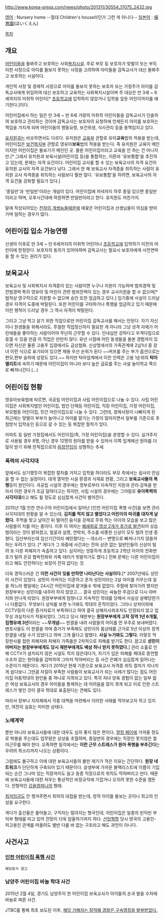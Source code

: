 http://www.korea-press.com/news/photo/201311/30554_17075_2432.jpg

[[영어]] : Nursery home --절대 Children's house라던가 그런 게 아니다--
[[일본어]] : [[보육원|保育園]](ほいくえん)

[[목차]]
== 개요 == 
[[어린이]]들을 돌봐주고 보호하는 사회[[복지시설]]. 주로 부모 등 보호자가 맞벌이 또는 부득이한 사정으로 아이를 돌보지 못하는 사정을 고려하여 아이들을 감독교사가 대신 돌봐주고 보호하는 시설이다.

개인적 사정 및 경제적 사정으로 아이를 돌보지 못하는 보호자 또는 가정주가 아이를 감독교사에게 위임하여 대신 보호하고 교육하는 사회복지시설이며 주 대상은 만 3세 ~ 6세까지의 미취학 어린이[* [[초등학교]]에 입학하지 않았거나 입학을 앞둔 어린이까지를 얘기한다.]이다. 

어린이집에서 하는 일은 만 3세 ~ 만 6세 가량의 미취학 어린이들을 감독교사가 인솔하여 보호하고 관리하는 것이며 감독교사는 보호자의 요청하에 언제든지 아이를 보호하는 책임을 가지게 되며 어린이들의 행동요령, 보건위생, 식사관리 등을 총책임지고 있다.

[[유치원]]과는 비슷하면서도 다르다. 유치원은 [[교육부]] 관할로 유아'''교육'''법의 적용을 받는데, 어린이집은 [[보건복지부]] 관할로 영유아'''보육'''법의 적용을 받는다. 즉 유치원은 교육이 메인이지만 어린이집은 돌보기가 메인인 곳. 물론 어린이집이라고 교육을 안 하는 건 아니지만.[* 그래서 유치원과 보육시설(어린이집 등)을 통합하는, 이른바 '유보통합'을 추진하고 있는데, 문제는 자격 요건이다. 어린이집 교사를 할 수 있는 보육교사의 자격 요건이 유치원 교사의 자격 요건보다 낮다. 그래서 한 해 보육교사 자격증을 취득하는 사람이 유치원 교사 자격증을 취득하는 사람보다 훨씬 많다. '유보통합'을 하려면, 보육교사의 자격 요건을 강화할 필요가 있다.]

'종일반'과 '반일반'이라는 개념이 있다. 어린이집에 저녁까지 하루 종일 있으면 종일반이라고 하며, 오후시간대에 하원하면 반일반이라고 한다. 유치원도 마찬가지.

밑에 작성되어있는 [[천하의 개쌍놈들]]때문에 애꿎은 어린이집과 선생님들이 의심을 받아가며 일하는 경우가 많다.

== 어린이집 입소 가능연령 == 
신생아 이후로 만 3세 ~ 만 6세까지의 미취학 어린이나 [[초등학교]]에 입학하기 이전의 어린이에 한정한다. 보호자의 동의가 있어야하며 감독교사는 필요시 보호자에게 사전연락을 할 수 있는 권리가 있다. 

== 보육교사 == 
보육교사 및 사회복지사 자격증이 있는 사람이면 누구나 지원이 가능하며 범죄경력 및 전범경력 특히 영유아 및 어린이 관련 범죄전력이 있는 경우 교사지원을 할 수 없으며[* 법적상 영구적으로 지원할 수 없으며 승인 또한 엄금하고 있다.] 임기중에 사실이 드러날 경우 자격이 도중에 박탈된다. 또한 어린이를 구타하거나 폭행을 엄금하고 있기 때문에 이런 행적이 드러날 경우 그 역시 자격이 박탈된다.

그리고 그냥 먹고 살기 위한 직업으로만 어린이집 감독교사를 해서는 안된다. 자기 자신이나 원생들을 위해서라도. 투철한 직업정신까지 필요한 게 아니라 그냥 성격 자체가 어린애들을 좋아하는 사람이어야 무난히 근무할 수 있다. 인내심만 강하다고 우격다짐으로 뭉갤 수 있을 만큼 이 직업은 만만치 않다. 유년 시절에 어린 동생들을 돌본 경험까지 있으면 자신은 물론 고용주 입장에서도 금상첨화. 신상명세서의 가족관계에 2남1녀 중 장녀 이런 식으로 표기되어 있으면 채용 우선 순위가 된다 ~~버프를 주는 부가 옵션으로는 편모,편부 슬하에 성장도 있다.~~ 하지만 탁아업계에서 이런 인력은 고용 1순위의 '''탁아 엘리트'''에 속하기 때문에 어린이집이 아니라 보다 높은 급료를 주는 사설 놀이학교 쪽으로 빠져나간다.(...)

== 어린이집 현황 == 
영유아보육법에 따르면, 국공립 어린이집과 사립 어린이집으로 나눌 수 있다. 사립 어린이집은 사회복지법인 어린이집, 법인·단체등 어린이집, 직장 어린이집, 가정 어린이집, 부모협동 어린이집, 민간 어린이집으로 나눌 수 있다. 그런데, 경제사정이 나빠지게 된 최근에는 맞벌이 부부가 늘어나고 아이를 맡기는 가정이 많아지면서 일부를 기준으로 추첨방식 입학승인 등으로 갈 수 있는 등 복잡한 절차가 있다. 

아파트 등 일반 가정집에서도 어린이집(즉, 가정 어린이집)을 운영할 수 있다. 실거주지로 사용될 경우 8명, 아닌 경우 12명의 원아를 받을 수 있어서 이쪽 업계에선 원아를 더 많이 받기 위해 친척집으로의 [[위장전입]]이 성행하는 추세.

=== '''폭력의 사각지대''' ===
앞에서도 상기했듯이 복잡한 절차를 거치고 입학을 하더라도 부모 측에서는 쉽사리 안심을 할 수 없는 실정이다. 대개 열악한 시설 환경과 식재료 현황, 그리고 '''보육교사들의 폭행'''등이 원인이다. 국공립 시설의 경우에는 정부로부터 지속적인 지원과 관리·감독을 받아서 이런 경우가 조금 덜하다고는 하지만, 사립 시설의 경우에는 그야말로 '''유아폭력의 사각지대'''라고 해도 될 정도로 심심찮게 사건이 벌어진다.

2015년 1월 인천 연수구의 어린이집에서 일어난 [인천 어린이집 폭행 사건]을 보면 관리 사각지대의 현황을 알 수 있는데, '''김치를 먹지 않고 뱉었다고 어린이의 따귀를 대차게 날렸다.''' 주먹을 맞고 날아간 뒤 떨어진 음식을 강제로 주워 먹는 아이의 모습을 보고 많은 사람들이 치를 떠는 중이다. 이후 이 여자는 [http://news.naver.com/main/read.nhn?mode=LPOD&mid=sec&sid1=&oid=034&aid=0002747740 폐쇄회로 영상 2개가 추가로 발견]되어 상습범이라는 것이 밝혀졌고, 얼굴과 실명, 연락처, 주소를 비롯한 신상이 모두 털려 인생 종쳤다. 임산부라는데 임신기간이라 예민했다는 --개소리-- 변명으로 빠져나가지 않을까하는 우려가 있다. [* 게다가 그 와중에 사건과는 전혀 상관 없는 일반인들의 신상이 털려 또 다른 피해자가 속출하고 있다. 심지어는 엉뚱하게 초등학교 2학년 아이의 전화번호가 털려 온갖 협박전화와 카톡 테러가 빗발치기도 했다.] 진짜 문제는 다른 어린이집이라고 해도 안전하다는 보장이 전혀 없다는 것.

더욱 경악스러운 건 '''이런 사건이 잊을 만하면 나타난다는 사실이다.'''[* 2007년에도 성민이 사건이 있었다. 성민이 아버지는 이혼하고 혼자 성민이라는 2살 아이를 키우는데 일을 하느라 평일에는 24시간 어린이집에 맡겨둘수 밖에 없었다. 주말에 찾아가려 했지만 원장부부는 성민이를 내주려 하지 않았고.... 결국 성민이는 싸늘한 주검으로 다시 아버지와 만나게 되었다. 원장부부에게 엄청나고 지속적인 학대를 당해서 사실상 살해당한거나 다름없다. 무엇보다 상처를 보면 누가봐도 학대의 흔적이었다. 그러나 상처이외에 CCTV등의 다른 증거자료가 부족하다고 하여 결국 상해치사죄조차도 인정되지 않고 업무상 과실치사가 적용되었다. 그리고 당시 재판부는 '''원장부부에게 고작 징역 1년 6개월,집행유예 3년'''이라는 ~~'''무개념'''~~ 판결을 내려 사람들의 어이를 먼 우주로 보내버렸다. 변호사들도 이 판결을 까며 증거가 부족해도 성민이의 몸상태를 근거로 5년 이상의 징역판결을 내릴 수가 있었다고 하며 그게 옳다고 말했다. '''사실 누가봐도 그렇다.''' 이렇듯 막장판사를 접한 피해자와 피해자 가족들은 2차적으로 피해를 받기도 한다. 참고로 '''성민이 아버지는 원장부부에게도 당시 재판부에게도 배상 하나 받지 못하였다.'''] 관리 소홀로 인해 CCTV가 설치되지 않은 시설도 적지 않은데다가, 자기가 입은 피해를 제대로 증언할 수조차 없는 원아들을 겁박하여 그마저 막아버리는 등 사건 은폐가 심심찮게 일어나는 수준이기 때문이다. 게다가 2015년 현재 기준으로 보육교사 자격증 취득 절차가 지나치게 쉽다보니 그만큼 자질이 부족한 사람들이 보육교사가 되는 사례가 많다는 점도 어린이집 아동학대의 원인들 중 하나로 지목되고 있다. 특히 자녀 양육 경험이 없는 일부 젊은 여성 보육교사의 경우 아이들을 통제하는 데 어려움을 많이 겪게 되고 이로 인한 스트레스가 쌓인 것이 결국 학대로 표출된다는 견해도 있다.

따라서 정부나 지자체에서 각종 대책을 마련해서 이러한 사태를 막아보고자 하고 있지만, 여전히 실효는 미미한 상태다.

=== 노예계약 ===
뿐만 아니라 보육교사들에 대한 대우도 심히 좋지 않은 편이다. [[열정 페이]]에 가까울 정도로 박봉을 주는데도 업무량은 상상을 초월하며, 종일반의 경우에는 직장인 못지않은 철야근무를 해야 한다. 오죽하면 일각에서는 '''이런 근무 스트레스가 원아 폭행을 부추긴다'''는 우려의 목소리까지 나오는 상황이다.

그럼에도 불구하고 이에 대한 보육교사들의 불만 제기가 적은 이유는 간단하다. '''원장 네트워크'''가 단단하게 구축되어 있기 때문이다. 살생부에 가까운 블랙리스트에 이름이 기입되는 순간 그나마 있는 직장까지도 잃고 동종 직장으로의 취직도 막혀버리고 만다. 때문에 보육교사들에 대한 처우는 통상적인 비정규직에 가깝거나 오히려 못한 수준을 맴돈다. 전형적인 [[갑을컴퍼니]]의 형태.

[[최저임금]]도 안 챙겨주면서 최하의 대접을 받는데, 정작 아이들 돌보는 곳이니 최고의 인성을 요구한다.

게다가 출산율은 줄어들고, 구직자는 많아지는 형국인데, 어린이집은 일종의 빈익빈 부익부 형태를 띠고 있어 전망이 더욱 암울하기까지 하다. [[산업혁명]] 당시 영국의 고용인-피고용인 관계를 떠올려도 별반 다를 바 없는 구조라고 해도 과언이 아니다.

== 사건사고 ==
=== [[인천 어린이집 폭행 사건]] ===
 해당문서 참고
 
=== 남양주 어린이집 바늘 학대 사건 ===
2015년 2월 4일, 경기도 남양주의 한 어린이집 보육교사가 아이들의 손과 발을 수차례 바늘로 찌른 사건.

JTBC를 통해 최초 보도된 이후, [http://media.daum.net/issue/943/newsview?issueId=943&newsid=20150209211012812 해당 가해자는 잠적해 경찰은 구속영장을 발부받았다.]
